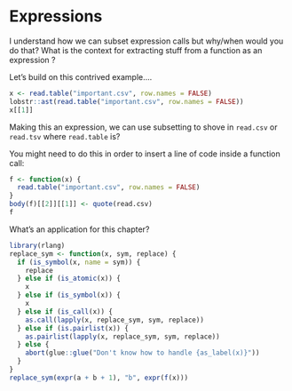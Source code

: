 # Expressions

:::question
I understand how we can subset expression calls but why/when would you do that? What is the context for extracting stuff from a function as an expression ?

Let's build on this contrived example....

```r
x <- read.table("important.csv", row.names = FALSE)
lobstr::ast(read.table("important.csv", row.names = FALSE))
x[[1]]
```

Making this an expression, we can use subsetting to shove in `read.csv` or `read.tsv` where `read.table` is?
:::

You might need to do this in order to insert a line of code inside a function call:

```r
f <- function(x) {
  read.table("important.csv", row.names = FALSE)
}
body(f)[[2]][[1]] <- quote(read.csv)
f
```

:::question
What's an application for this chapter?
:::

```r
library(rlang)
replace_sym <- function(x, sym, replace) {
  if (is_symbol(x, name = sym)) {
    replace
  } else if (is_atomic(x)) {
    x
  } else if (is_symbol(x)) {
    x
  } else if (is_call(x)) {
    as.call(lapply(x, replace_sym, sym, replace))
  } else if (is.pairlist(x)) {
    as.pairlist(lapply(x, replace_sym, sym, replace))
  } else {
    abort(glue::glue("Don't know how to handle {as_label(x)}"))
  }
}
replace_sym(expr(a + b + 1), "b", expr(f(x)))
```


